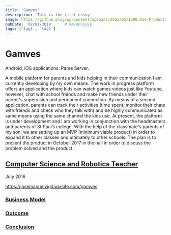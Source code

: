 ```yaml
---
title: 'Gamves'
description: 'This is the first essay'
image: https://github.blog/wp-content/uploads/2023/05/1200.630-Productivity-wLogo@2x.png?resize=1600%2C850
pubDate: '02/01/2019'     # mm/dd/yyyy
tags: ['tag1', 'tag2']
---
```


# Gamves

Android, iOS applications. Parse Server.

A mobile platform for parents and kids helping in their communication I am currently developing by
my own means. The work in progress platform offers an application where kids can watch games
videos just like Youtube, however, chat with school friends and make new friends under their
parent's supervision and permanent connection.
By means of a second application, parents can track their activities (time spent, monitor their chats
with friends and check who they talk with) and be highly communicated as same means using the
same channel the kids use.
At present, the platform is under development and I am working in conjunction with the
headmasters and parents of St Paul’s college. With the help of the classmate's parents of my son, we
are setting up an MVP (minimum viable product) in order to expand it to other classes and ultimately
to other schools. The plan is to present the product in October 2017 in the hall in order to discuss
the problem solved and the product.

## [Computer Science and Robotics Teacher](#computer-science-and-robotics-teacher)

July 2016


https://josemanuelvigil.wixsite.com/gamves


### [Business Model](#business-model)

### [Outcome](#outcome)

### [Conclusion](#conclusion)
